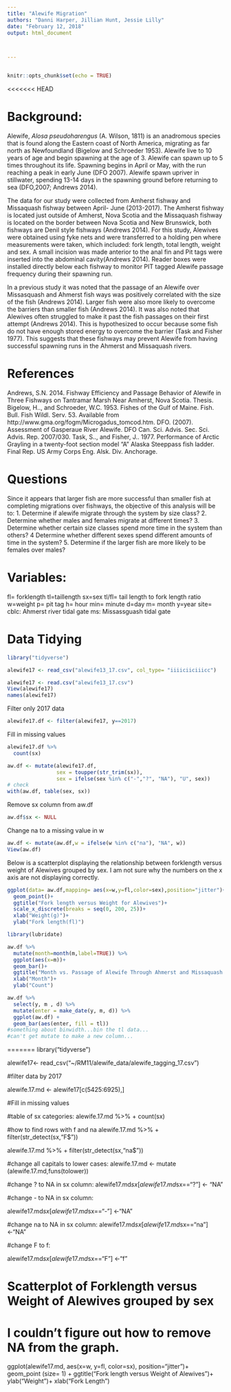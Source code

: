 ```yaml
---
title: "Alewife Migration"
authors: "Danni Harper, Jillian Hunt, Jessie Lilly"
date: "February 12, 2018"
output: html_document



---
```

```r
```

```r
knitr::opts_chunk$set(echo = TRUE)
```

<<<<<<< HEAD

# **Background:** 

Alewife, *Alosa pseudoharengus* (A. Wilson, 1811) is an anadromous species that is found along the Eastern coast of North America, migrating as far north as Newfoundland (Bigelow and Schroeder 1953). Alewife live to 10 years of age and begin spawning at the age of 3. Alewife can spawn up to 5 times throughout its life. Spawning begins in April or May, with the run reaching a peak in early June (DFO 2007). Alewife spawn upriver in stillwater, spending 13-14 days in the spawning ground before returning to sea (DFO,2007; Andrews 2014). 

The data for our study were collected from Amherst fishway and Missaquash fishway between April- June (2013-2017). The Amherst fishway is located just outside of Amherst, Nova Scotia and the Missaquash fishway is located on the border between Nova Scotia and New Brunswick, both fishways are Denil style fishways (Andrews 2014). For this study, Alewives were obtained using fyke nets and were transferred to a holding pen where measurements were taken, which included: fork length, total length, weight and sex. A small incision was made anterior to the anal fin and Pit tags were inserted into the abdominal cavity(Andrews 2014). Reader boxes were installed directly below each fishway to monitor PIT tagged Alewife passage frequency during their spawning run.

In a previous study it was noted that the passage of an Alewife over Missasquash and Ahmerst fish ways was positively correlated with the size of the fish (Andrews 2014). Larger fish were also more likely to overcome the barriers than smaller fish (Andrews 2014). It was also noted that Alewives often struggled to make it past the fish passages on their first attempt (Andrews 2014). This is hypothesized to occur because some fish do not have enough stored energy to overcome the barrier (Task and Fisher 1977). This suggests that these fishways may prevent Alewife from having successful spawning runs in the Ahmerst and Missaquash rivers. 



# **References**

Andrews, S.N. 2014. Fishway Efficiency and Passage Behavior of Alewife in Three        Fishways on Tantramar Marsh Near Amherst, Nova Scotia. Thesis.
Bigelow, H.., and Schroeder, W.C. 1953. Fishes of the Gulf of Maine. Fish. Bull. Fish  Wildl. Serv. 53. Available from http://www.gma.org/fogm/Microgadus_tomcod.htm.
DFO. (2007). Assessment of Gasperaue River Alewife. DFO Can. Sci. Advis. Sec. Sci.     Advis. Rep. 2007/030.
Task, S.., and Fisher, J.. 1977. Performance of Arctic Grayling in a twenty-foot       section model “A” Alaska Steeppass fish ladder. Final Rep. US Army Corps Eng. Alsk.    Div. Anchorage.




# **Questions**

Since it appears that larger fish are more successful than smaller fish at completing migrations over fishways, the objective of this analysis will be to: 
1.	Determine if alewife migrate through the system by size class?
2.  Determine whether males and females migrate at different times?
3.  Determine whether certain size classes spend more time in the system than others? 
4   Determine whether different sexes spend different amounts of time in the system?
5.  Determine if the larger fish are more likely to be females over males? 


# **Variables:** 
fl= forklength
tl=taillength
sx=sex
tl/fl= tail length to fork length ratio
w=weight
p= pit tag
h= hour
min= minute
d=day
m= month
y=year 
site= 
cblc: Ahmerst river tidal gate
ms: Missassguash tidal gate 

# **Data Tidying**

```r
library("tidyverse")

alewife17 <- read_csv("alewife13_17.csv", col_type= "iiiiciiciiicc")

alewife17 <- read.csv("alewife13_17.csv")
View(alewife17)
names(alewife17)
```

Filter only 2017 data 

```r
alewife17.df <- filter(alewife17, y==2017)
```



Fill in missing values


```r

alewife17.df %>%
  count(sx)

```

```r
aw.df <- mutate(alewife17.df, 
                sex = toupper(str_trim(sx)), 
                sex = ifelse(sex %in% c("-","?", "NA"), "U", sex))
# check
with(aw.df, table(sex, sx))
```

Remove sx column from aw.df

```r
aw.df$sx <- NULL
```

Change na to a missing value in w

```r
aw.df <- mutate(aw.df,w = ifelse(w %in% c("na"), "NA", w))
View(aw.df)
```

Below is a scatterplot displaying the relationship between forklength versus weight of Alewives grouped by sex. I am not sure why the numbers on the x axis are not displaying correctly. 
 
```r
ggplot(data= aw.df,mapping= aes(x=w,y=fl,color=sex),position="jitter")+
  geom_point()+
  ggtitle("Fork length versus Weight for Alewives")+
  scale_x_discrete(breaks = seq(0, 200, 25))+
  xlab("Weight(g)")+
  ylab("Fork length(fl)")
```

```r
library(lubridate)

aw.df %>%
  mutate(month=month(m,label=TRUE)) %>%
  ggplot(aes(x=m))+
  geom_bar()+
  ggtitle("Month vs. Passage of Alewife Through Ahmerst and Missaquash Fishway")+
  xlab("Month")+
  ylab("Count")
```
```r

aw.df %>%
  select(y, m , d) %>%
  mutate(enter = make_date(y, m, d)) %>%
  ggplot(aw.df) +
  geom_bar(aes(enter, fill = tl))
#something about binwidth...bin the tl data...
#can't get mutate to make a new column...

```

=======
library("tidyverse")

alewife17<- read_csv("~/RM11/alewife_data/alewife_tagging_17.csv")


#filter data by 2017

alewife.17.md <- alewife17[c(5425:6925),]


#Fill in missing values

#table of sx categories: 
alewife.17.md %>%
  + count(sx)

#how to find rows with f and na
alewife.17.md %>%
  + filter(str_detect(sx,"F$"))


alewife.17.md %>%
  + filter(str_detect(sx,"na$"))

#change all capitals to lower cases: 
alewife.17.md <- mutate (alewife.17.md,funs(tolower))

#change ? to NA in sx column: 
alewife17.md$sx[alewife17.md$sx=="?"] <- "NA"

#change - to NA in sx column: 

alewife17.md$sx[alewife17.md$sx=="-"] <-"NA"


#change na to NA in sx column: 
alewife17.md$sx[alewife17.md$sx=="na"] <-"NA"

#change F to f: 

alewife17.md$sx[alewife17.md$sx=="F"] <-"f"

# Scatterplot of Forklength versus Weight of Alewives grouped by sex
# I couldn't figure out how to remove NA from the graph. 

ggplot(alewife17.md, aes(x=w, y=fl, color=sx), position="jitter")+
geom_point (size= 1) + ggtitle("Fork length versus Weight of Alewives")+
ylab("Weight")+
xlab("Fork Length")
  
